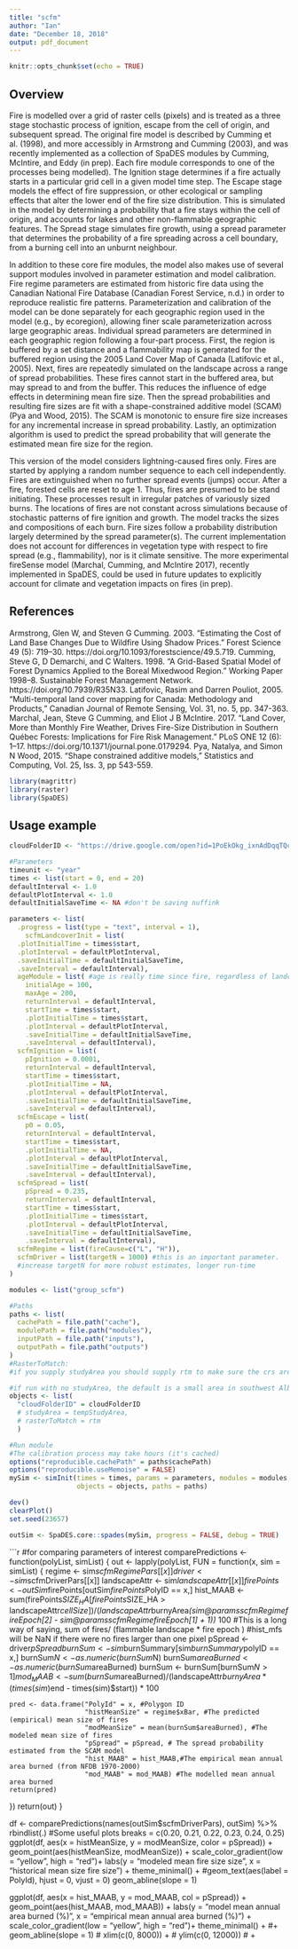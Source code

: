 ```yaml
---
title: "scfm"
author: "Ian"
date: "December 18, 2018"
output: pdf_document
---
```


```r
knitr::opts_chunk$set(echo = TRUE)
```
## Overview

Fire is modelled over a grid of raster cells (pixels) and is treated as a three stage stochastic process of ignition, escape from the cell of origin, and subsequent spread. The original fire model is described by Cumming et al. (1998), and more accessibly in Armstrong and Cumming (2003), and was recently implemented as a collection of SpaDES modules by Cumming, McIntire, and Eddy (in prep). Each fire module corresponds to one of the processes being modelled). The Ignition stage determines if a fire actually starts in a particular grid cell in a given model time step. The Escape stage models the effect of fire suppression, or other ecological or sampling effects that alter the lower end of the fire size distribution. This is simulated in the model by determining a probability that a fire stays within the cell of origin, and accounts for lakes and other non-flammable geographic features. The Spread stage simulates fire growth, using a spread parameter that determines the probability of a fire spreading across a cell boundary, from a burning cell into an unburnt neighbour.

In addition to these core fire modules, the model also makes use of several support modules involved in parameter estimation and model calibration. Fire regime parameters are estimated from historic fire data using the Canadian National Fire Database (Canadian Forest Service, n.d.) in order to reproduce realistic fire patterns. Parameterization and calibration of the model can be done separately for each geographic region used in the model (e.g., by ecoregion), allowing finer scale parameterization across large geographic areas. Individual spread parameters are determined in each geographic region following a four-part process. First, the region is buffered by a set distance and a flammability map is generated for the buffered region using the 2005 Land Cover Map of Canada (Latifovic et al., 2005). Next, fires are repeatedly simulated on the landscape across a range of spread probabilities. These fires cannot start in the buffered area, but may spread to and from the buffer. This reduces the influence of edge effects in determining mean fire size. Then the spread probabilities and resulting fire sizes are fit with a shape-constrained additive model (SCAM) (Pya and Wood, 2015). The SCAM is monotonic to ensure fire size increases for any incremental increase in spread probability. Lastly, an optimization algorithm is used to predict the spread probability that will generate the estimated mean fire size for the region.

This version of the model considers lightning-caused fires only. Fires are started by applying a random number sequence to each cell independently. Fires are extinguished when no further spread events (jumps) occur. After a fire, forested cells are reset to age 1. Thus, fires are presumed to be stand initiating. These processes result in irregular patches of variously sized burns. The locations of fires are not constant across simulations because of stochastic patterns of fire ignition and growth. The model tracks the sizes and compositions of each burn. Fire sizes follow a probability distribution largely determined by the spread parameter(s). The current implementation does not account for differences in vegetation type with respect to fire spread (e.g., flammability), nor is it climate sensitive. The more experimental fireSense model (Marchal, Cumming, and McIntire 2017), recently implemented in SpaDES, could be used in future updates to explicitly account for climate and vegetation impacts on fires (in prep).

## References
Armstrong, Glen W, and Steven G Cumming. 2003. “Estimating the Cost of Land Base Changes Due to Wildfire Using Shadow Prices.” Forest Science 49 (5): 719–30. https://doi.org/10.1093/forestscience/49.5.719.
Cumming, Steve G, D Demarchi, and C Walters. 1998. “A Grid-Based Spatial Model of Forest Dynamics Applied to the Boreal Mixedwood Region.” Working Paper 1998–8. Sustainable Forest Management Network. https://doi.org/10.7939/R35N33.
Latifovic, Rasim and Darren Pouliot, 2005. "Multi-temporal land cover mapping for Canada: Methodology and Products," Canadian Journal of Remote Sensing, Vol. 31, no. 5, pp. 347-363.
Marchal, Jean, Steve G Cumming, and Eliot J B McIntire. 2017. “Land Cover, More than Monthly Fire Weather, Drives Fire-Size Distribution in Southern Québec Forests: Implications for Fire Risk Management.” PLoS ONE 12 (6): 1–17. https://doi.org/10.1371/journal.pone.0179294.
Pya, Natalya, and Simon N Wood, 2015. "Shape constrained additive models," Statistics and Computing, Vol. 25, Iss. 3, pp 543-559. 

```r
library(magrittr)
library(raster)
library(SpaDES)
```

## Usage example

```r
cloudFolderID <- "https://drive.google.com/open?id=1PoEkOkg_ixnAdDqqTQcun77nUvkEHDc0"

#Parameters
timeunit <- "year"
times <- list(start = 0, end = 20)
defaultInterval <- 1.0
defaultPlotInterval <- 1.0
defaultInitialSaveTime <- NA #don't be saving nuffink

parameters <- list(
  .progress = list(type = "text", interval = 1),
    scfmLandcoverInit = list(
  .plotInitialTime = times$start,
  .plotInterval = defaultPlotInterval,
  .saveInitialTime = defaultInitialSaveTime,
  .saveInterval = defaultInterval),
  ageModule = list( #age is really time since fire, regardless of landcover
    initialAge = 100,
    maxAge = 200,
    returnInterval = defaultInterval,
    startTime = times$start,
    .plotInitialTime = times$start,
    .plotInterval = defaultPlotInterval,
    .saveInitialTime = defaultInitialSaveTime,
    .saveInterval = defaultInterval),
  scfmIgnition = list(
    pIgnition = 0.0001,
    returnInterval = defaultInterval,
    startTime = times$start,
    .plotInitialTime = NA,
    .plotInterval = defaultPlotInterval,
    .saveInitialTime = defaultInitialSaveTime,
    .saveInterval = defaultInterval),
  scfmEscape = list(
    p0 = 0.05,
    returnInterval = defaultInterval,
    startTime = times$start,
    .plotInitialTime = NA,
    .plotInterval = defaultPlotInterval,
    .saveInitialTime = defaultInitialSaveTime,
    .saveInterval = defaultInterval),
  scfmSpread = list(
    pSpread = 0.235,
    returnInterval = defaultInterval,
    startTime = times$start,
    .plotInitialTime = times$start,
    .plotInterval = defaultPlotInterval,
    .saveInitialTime = defaultInitialSaveTime,
    .saveInterval = defaultInterval),
  scfmRegime = list(fireCause=c("L", "H")),
  scfmDriver = list(targetN = 1000) #this is an important parameter.
  #increase targetN for more robust estimates, longer run-time 
)

modules <- list("group_scfm")

#Paths
paths <- list(
  cachePath = file.path("cache"),
  modulePath = file.path("modules"),
  inputPath = file.path("inputs"),
  outputPath = file.path("outputs")
)
#RasterToMatch:
#if you supply studyArea you should supply rtm to make sure the crs are identical. 

#if run with no studyArea, the default is a small area in southwest Alberta
objects <- list(
  "cloudFolderID" = cloudFolderID
  # studyArea = tempStudyArea,
  # rasterToMatch = rtm
  )

#Run module
#The calibration process may take hours (it's cached)
options("reproducible.cachePath" = paths$cachePath) 
options("reproducible.useMemoise" = FALSE)
mySim <- simInit(times = times, params = parameters, modules = modules,
                 objects = objects, paths = paths)

dev()
clearPlot()
set.seed(23657)

outSim <- SpaDES.core::spades(mySim, progress = FALSE, debug = TRUE)
```

```r
#for comparing parameters of interest
comparePredictions <- function(polyList, simList) {
  out <- lapply(polyList, FUN = function(x, sim = simList) {
    regime <- sim$scfmRegimePars[[x]]
    driver <- sim$scfmDriverPars[[x]]
    landscapeAttr <- sim$landscapeAttr[[x]]
    firePoints <- outSim$firePoints[outSim$firePoints$PolyID == x,]
    hist_MAAB <- sum(firePoints$SIZE_HA[firePoints$SIZE_HA > landscapeAttr$cellSize])/
      (landscapeAttr$burnyArea*(sim@params$scfmRegime$fireEpoch[2] - sim@params$scfmRegime$fireEpoch[1] + 1)) * 100
    #This is a long way of saying, sum of fires/ (flammable landscape * fire epoch )
    #hist_mfs will be NaN if there were no fires larger than one pixel
    pSpread <- driver$pSpread 
    burnSum <- sim$burnSummary[sim$burnSummary$polyID == x,]
    burnSum$N <- as.numeric(burnSum$N)
    burnSum$areaBurned <- as.numeric(burnSum$areaBurned)
    burnSum <- burnSum[burnSum$N > 1]
    mod_MAAB <- sum(burnSum$areaBurned)/(landscapeAttr$burnyArea * (times(sim)$end - times(sim)$start)) * 100
    
    pred <- data.frame("PolyId" = x, #Polygon ID
                       "histMeanSize" = regime$xBar, #The predicted (empirical) mean size of fires
                       "modMeanSize" = mean(burnSum$areaBurned), #The modeled mean size of fires
                       "pSpread" = pSpread, # The spread probability estimated from the SCAM model
                       "hist_MAAB" = hist_MAAB,#The empirical mean annual area burned (from NFDB 1970-2000)
                       "mod_MAAB" = mod_MAAB) #The modelled mean annual area burned
    return(pred)
  })
  return(out)
}

df <- comparePredictions(names(outSim$scfmDriverPars), outSim) %>%
  rbindlist(.)
#Some useful plots
breaks = c(0.20, 0.21, 0.22, 0.23, 0.24, 0.25)
ggplot(df, aes(x = histMeanSize, y = modMeanSize, color = pSpread)) +
  geom_point(aes(histMeanSize, modMeanSize)) + 
  scale_color_gradient(low = "yellow", high = "red")+
  labs(y = "modeled mean fire size size", x = "historical mean size fire size") +
  theme_minimal() + 
  #geom_text(aes(label = PolyId), hjust = 0, vjust = 0)
  geom_abline(slope = 1)


ggplot(df, aes(x = hist_MAAB, y = mod_MAAB, col = pSpread)) +
  geom_point(aes(hist_MAAB, mod_MAAB)) +
  labs(y = "model mean annual area burned (%)", x = "empirical mean annual area burned (%)") +
  scale_color_gradient(low = "yellow", high = "red")+
  theme_minimal() +  #+ 
  geom_abline(slope = 1)
  # xlim(c(0, 8000)) + 
  # ylim(c(0, 12000)) # + 

